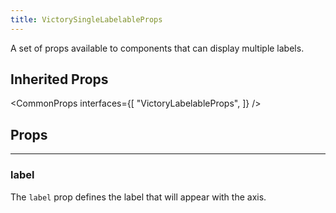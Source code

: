 ```yaml
---
title: VictorySingleLabelableProps
---
```


A set of props available to components that can display multiple labels.

## Inherited Props

<CommonProps
  interfaces={[
    "VictoryLabelableProps",
  ]}
/>

## Props

---

### label

<Badges>
  <TypeBadge value="string | { (data: any): string | number | null }" />
</Badges>

The `label` prop defines the label that will appear with the axis.
